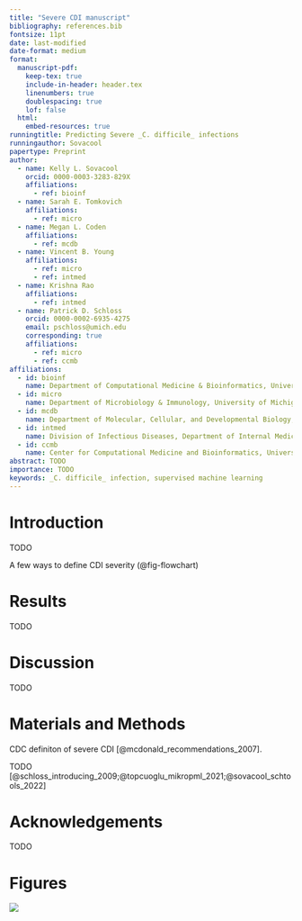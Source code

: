 ```yaml
---
title: "Severe CDI manuscript"
bibliography: references.bib
fontsize: 11pt
date: last-modified
date-format: medium
format:
  manuscript-pdf:
    keep-tex: true
    include-in-header: header.tex
    linenumbers: true
    doublespacing: true
    lof: false
  html:
    embed-resources: true
runningtitle: Predicting Severe _C. difficile_ infections
runningauthor: Sovacool
papertype: Preprint
author:
  - name: Kelly L. Sovacool
    orcid: 0000-0003-3283-829X
    affiliations:
      - ref: bioinf
  - name: Sarah E. Tomkovich
    affiliations:
      - ref: micro
  - name: Megan L. Coden
    affiliations:
      - ref: mcdb
  - name: Vincent B. Young
    affiliations:
      - ref: micro
      - ref: intmed
  - name: Krishna Rao
    affiliations:
      - ref: intmed
  - name: Patrick D. Schloss
    orcid: 0000-0002-6935-4275
    email: pschloss@umich.edu
    corresponding: true
    affiliations:
      - ref: micro
      - ref: ccmb
affiliations:
  - id: bioinf
    name: Department of Computational Medicine & Bioinformatics, University of Michigan
  - id: micro
    name: Department of Microbiology & Immunology, University of Michigan
  - id: mcdb
    name: Department of Molecular, Cellular, and Developmental Biology, University of Michigan
  - id: intmed
    name: Division of Infectious Diseases, Department of Internal Medicine, University of Michigan
  - id: ccmb
    name: Center for Computational Medicine and Bioinformatics, University of Michigan
abstract: TODO
importance: TODO
keywords: _C. difficile_ infection, supervised machine learning
---
```



# Introduction

TODO

A few ways to define CDI severity (@fig-flowchart)

# Results 

TODO

# Discussion

TODO

# Materials and Methods

CDC definiton of severe CDI [@mcdonald_recommendations_2007].


TODO [@schloss_introducing_2009;@topcuoglu_mikropml_2021;@sovacool_schtools_2022]

# Acknowledgements

TODO

# Figures

::: {#fig-flowchart fig-cap="**CDI severity definitions**. A) B)"}
![](figures/flowchart_sankey.png)
:::
